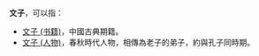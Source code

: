 '''文子'''，可以指：
* [[文子_(书籍)|文子 (书籍)]]，中國古典期籍。
* [[文子_(人物)|文子 (人物)]]，春秋時代人物，相傳為老子的弟子，約與孔子同時期。

{{disambig|cat=二字消歧义}}
